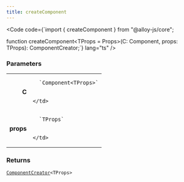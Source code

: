 ```yaml
---
title: createComponent
---
```







<Code code={`import { createComponent } from "@alloy-js/core";

function createComponent<TProps = Props>(C: Component<TProps>, props: TProps): ComponentCreator<TProps>;`} lang="ts" />

### Parameters

<table>
  <tr>
    <td style="text-align: right;font-weight: bold;">C</td>
    <td>
    
      `Component<TProps>`
      
      
    </td>
  </tr>
  <tr>
    <td style="text-align: right;font-weight: bold;">props</td>
    <td>
    
      `TProps`
      
      
    </td>
  </tr>
</table>



### Returns

<code><a href="/reference/core/types/componentcreator/">ComponentCreator</a>&lt;TProps></code>








